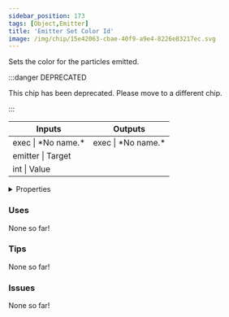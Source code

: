 ```yaml
---
sidebar_position: 173
tags: [Object,Emitter]
title: 'Emitter Set Color Id'
image: /img/chip/15e42063-cbae-40f9-a9e4-8226e83217ec.svg
---
```


Sets the color for the particles emitted.

:::danger DEPRECATED

This chip has been deprecated. Please move to a different chip.

:::

<IChip uuid="15e42063-cbae-40f9-a9e4-8226e83217ec"/>

<table><thead><tr><th>Inputs</th><th>Outputs</th></tr></thead><tbody><tr><td>exec | *No name.*</td><td>exec | *No name.*</td></tr><tr><td>emitter | Target</td><td /></tr><tr><td>int | Value</td><td /></tr></tbody></table>

<details>
  <summary>Properties</summary>
  <div>
    <div>
    <table>
      <tbody>
        <tr>
          <td>Is beta required?</td>
          <td>No</td>
        </tr>
        <tr>
          <td>Is chip a trolling risk?</td>
          <td>No</td>
        </tr>
        <tr>
          <td>Is chip a role assignment risk?</td>
          <td>No</td>
        </tr>
        <tr>
          <td>Chip UUID</td>
          <td>15e42063-cbae-40f9-a9e4-8226e83217ec</td>
        </tr>
        <tr>
          <td>Room availability</td>
          <td>Available everywhere</td>
        </tr>
      </tbody>
    </table>
    </div>
  </div>
</details>

### Uses

None so far!

### Tips

None so far!

### Issues

None so far!